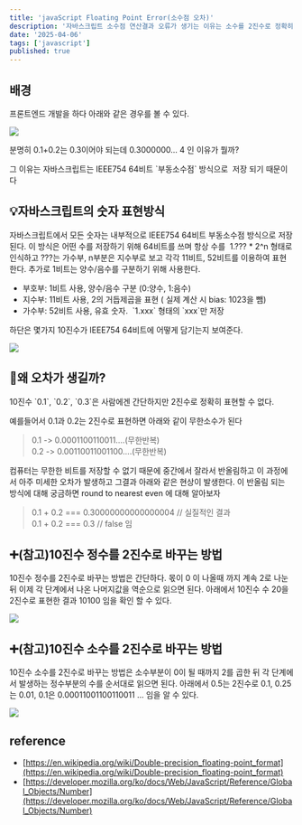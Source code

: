 ```yaml
---
title: 'javaScript Floating Point Error(소수점 오차)'
description: '자바스크립트 소수점 연산결과 오류가 생기는 이유는 소수를 2진수로 정확히 표현할 수 없기 때문이다.'
date: '2025-04-06'
tags: ['javascript']
published: true
---
```


## 배경

프론트엔드 개발을 하다 아래와 같은 경우를 볼 수 있다.

<img src="floating-point-error-img1.webp" />

분명히 0.1+0.2는 0.3이어야 되는데 0.3000000... 4 인 이유가 뭘까? 

그 이유는 자바스크립트는 IEEE754 64비트 \`부동소수점\` 방식으로  저장 되기 때문이다

## 💡자바스크립트의 숫자 표현방식

자바스크립트에서 모든 숫자는 내부적으로 IEEE754 64비트 부동소수점 방식으로 저장된다. 이 방식은 어떤 수를 저장하기 위해 64비트를 쓰며 항상 수를  1.??? \* 2^n 형태로 인식하고 ???는 가수부, n부분은 지수부로 보고 각각 11비트, 52비트를 이용하여 표현한다. 추가로 1비트는 양수/음수를 구분하기 위해 사용한다.

- 부호부: 1비트 사용, 양수/음수 구분 (0:양수, 1:음수)
- 지수부: 11비트 사용, 2의 거듭제곱을 표현 ( 실제 계산 시 bias: 1023을 뺌)
- 가수부: 52비트 사용, 유효 숫자.  \`1.xxx\` 형태의 \`xxx\`만 저장

하단은 몇가지 10진수가 IEEE754 64비트에 어떻게 담기는지 보여준다.

<img src="floating-point-error-img2.webp" className="w-full" />

## 🤔왜 오차가 생길까?

10진수 \`0.1\`, \`0.2\`, \`0.3\`은 사람에겐 간단하지만 2진수로 정확히 표현할 수 없다. 

예를들어서 0.1과 0.2는 2진수로 표현하면 아래와 같이 무한소수가 된다

> 0.1 -> 0.0001100110011....(무한반복)  
> 0.2 -> 0.00110011001100....(무한반복)

컴퓨터는 무한한 비트를 저장할 수 없기 때문에 중간에서 잘라서 반올림하고 이 과정에서 아주 미세한 오차가 발생하고 그결과 아래와 같은 현상이 발생한다. 이 반올림 되는 방식에 대해 궁금하면 round to nearest even 에 대해 알아보자

> 0.1 + 0.2 === 0.30000000000000004 // 실질적인 결과  
> 0.1 + 0.2 === 0.3 // false 임

## ➕(참고)10진수 정수를 2진수로 바꾸는 방법

10진수 정수를 2진수로 바꾸는 방법은 간단하다. 몫이 0 이 나올때 까지 계속 2로 나눈 뒤 이제 각 단계에서 나온 나머지값을 역순으로 읽으면 된다. 아래에서 10진수 수 20을 2진수로 표현한 결과 10100 임을 확인 할 수 있다.

<img src="floating-point-error-img3.webp" className="max-w-[550px] mx-auto" />

## ➕(참고)10진수 소수를 2진수로 바꾸는 방법

10진수 소수를 2진수로 바꾸는 방법은 소수부분이 0이 될 때까지 2를 곱한 뒤 각 단계에서 발생하는 정수부분의 수를 순서대로 읽으면 된다. 아래에서 0.5는 2진수로 0.1, 0.25는 0.01, 0.1은 0.00011001100110011 ... 임을 알 수 있다.

<img src="floating-point-error-img4.webp" className="max-w-[730px] mx-auto" />

## reference

- [https://en.wikipedia.org/wiki/Double-precision_floating-point_format](https://en.wikipedia.org/wiki/Double-precision_floating-point_format)
- [https://developer.mozilla.org/ko/docs/Web/JavaScript/Reference/Global_Objects/Number](https://developer.mozilla.org/ko/docs/Web/JavaScript/Reference/Global_Objects/Number)
